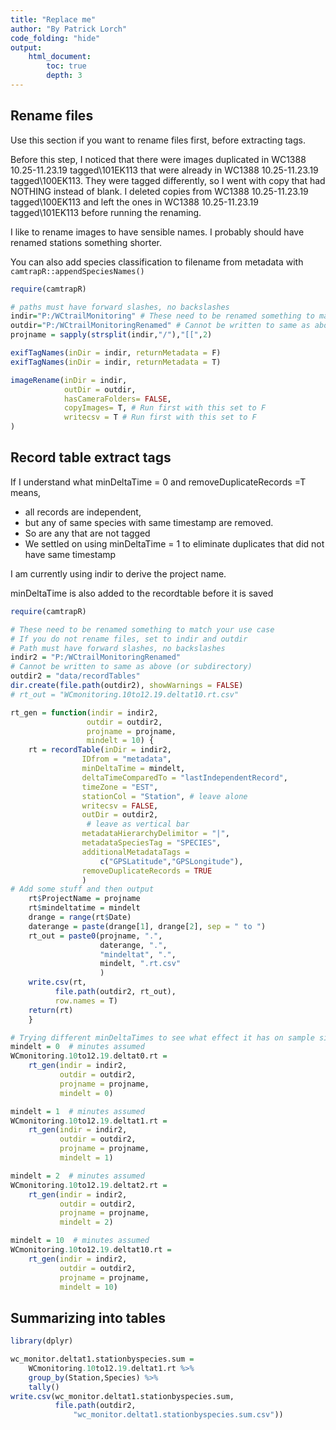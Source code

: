 ---
title: "Replace me"
author: "By Patrick Lorch"
code_folding: "hide"
output:
    html_document:
        toc: true
        depth: 3
---


## Rename files

Use this section if you want to rename files first, before extracting tags.

Before this step, I noticed that there were images duplicated in WC1388 10.25-11.23.19 tagged\101EK113 that were already in WC1388 10.25-11.23.19 tagged\100EK113.  They were tagged differently, so I went with copy that had NOTHING instead of blank.  I deleted copies from WC1388 10.25-11.23.19 tagged\100EK113 and left the ones in WC1388 10.25-11.23.19 tagged\101EK113 before running the renaming.

I like to rename images to have sensible names.  I probably should have renamed stations something shorter.

You can also add species classification to filename from metadata with `camtrapR::appendSpeciesNames()`

```{r rename}
require(camtrapR)

# paths must have forward slashes, no backslashes
indir="P:/WCtrailMonitoring" # These need to be renamed something to match your use case
outdir="P:/WCtrailMonitoringRenamed" # Cannot be written to same as above (or subdirectory)
projname = sapply(strsplit(indir,"/"),"[[",2)

exifTagNames(inDir = indir, returnMetadata = F)
exifTagNames(inDir = indir, returnMetadata = T)

imageRename(inDir = indir,
            outDir = outdir,
            hasCameraFolders= FALSE,
            copyImages= T, # Run first with this set to F
            writecsv = T # Run first with this set to F
)
```


## Record table extract tags

If I understand what minDeltaTime = 0 and removeDuplicateRecords =T means, 

* all records are independent,
* but any of same species with same timestamp are removed. 
* So are any that are not tagged
* We settled on using minDeltaTime = 1 to eliminate duplicates that did not have same timestamp

I am currently using indir to derive the project name.

minDeltaTime is also added to the recordtable before it is saved


```{r recordtable}
require(camtrapR)

# These need to be renamed something to match your use case
# If you do not rename files, set to indir and outdir
# Path must have forward slashes, no backslashes
indir2 = "P:/WCtrailMonitoringRenamed" 
# Cannot be written to same as above (or subdirectory)
outdir2 = "data/recordTables" 
dir.create(file.path(outdir2), showWarnings = FALSE)
# rt_out = "WCmonitoring.10to12.19.deltat10.rt.csv"

rt_gen = function(indir = indir2,
                 outdir = outdir2,
                 projname = projname,
                 mindelt = 10) {
    rt = recordTable(inDir = indir2, 
                IDfrom = "metadata",
                minDeltaTime = mindelt,
                deltaTimeComparedTo = "lastIndependentRecord",
                timeZone = "EST",
                stationCol = "Station", # leave alone
                writecsv = FALSE,
                outDir = outdir2,
                 # leave as vertical bar
                metadataHierarchyDelimitor = "|", 
                metadataSpeciesTag = "SPECIES",
                additionalMetadataTags =
                    c("GPSLatitude","GPSLongitude"),
                removeDuplicateRecords = TRUE
                )
# Add some stuff and then output
    rt$ProjectName = projname
    rt$mindeltatime = mindelt
    drange = range(rt$Date)
    daterange = paste(drange[1], drange[2], sep = " to ")
    rt_out = paste0(projname, ".",
                    daterange, ".",
                    "mindeltat", ".",
                    mindelt, ".rt.csv"
                    )
    write.csv(rt, 
          file.path(outdir2, rt_out),
          row.names = T)
    return(rt)
    }

# Trying different minDeltaTimes to see what effect it has on sample size
mindelt = 0  # minutes assumed
WCmonitoring.10to12.19.deltat0.rt =
    rt_gen(indir = indir2,
           outdir = outdir2,
           projname = projname,
           mindelt = 0)

mindelt = 1  # minutes assumed
WCmonitoring.10to12.19.deltat1.rt =
    rt_gen(indir = indir2,
           outdir = outdir2,
           projname = projname,
           mindelt = 1)

mindelt = 2  # minutes assumed
WCmonitoring.10to12.19.deltat2.rt =
    rt_gen(indir = indir2,
           outdir = outdir2,
           projname = projname,
           mindelt = 2)

mindelt = 10  # minutes assumed
WCmonitoring.10to12.19.deltat10.rt =
    rt_gen(indir = indir2,
           outdir = outdir2,
           projname = projname,
           mindelt = 10)
```


## Summarizing into tables

```{r summary}
library(dplyr)

wc_monitor.deltat1.stationbyspecies.sum = 
    WCmonitoring.10to12.19.deltat1.rt %>%
    group_by(Station,Species) %>%
    tally()
write.csv(wc_monitor.deltat1.stationbyspecies.sum, 
          file.path(outdir2,
              "wc_monitor.deltat1.stationbyspecies.sum.csv"))

```

